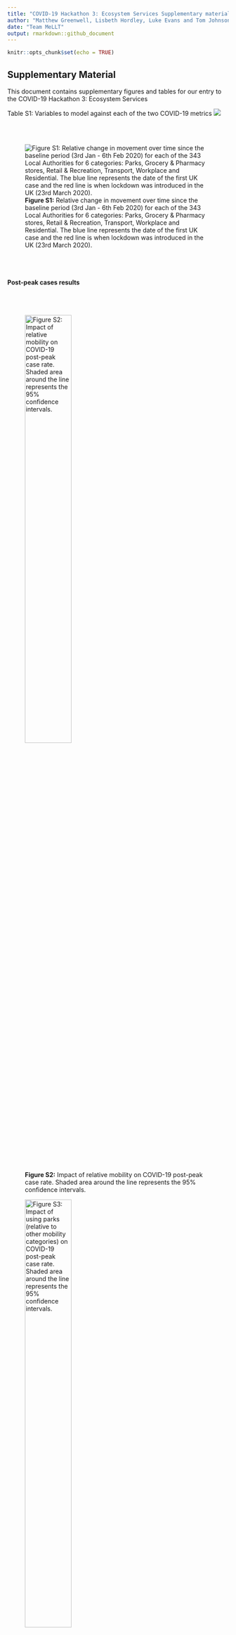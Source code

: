 ---
title: "COVID-19 Hackathon 3: Ecosystem Services Supplementary material"
author: "Matthew Greenwell, Lisbeth Hordley, Luke Evans and Tom Johnson"
date: "Team MeLLT"
output: rmarkdown::github_document
---

```{r setup, include=FALSE}
knitr::opts_chunk$set(echo = TRUE)
```

## Supplementary Material 

This document contains supplementary figures and tables for our entry to the COVID-19 Hackathon 3: Ecosystem Services

Table S1: Variables to model against each of the two COVID-19 metrics
![](../table 1.png)

<br/><br/>

![**Figure S1:** Relative change in movement over time since the baseline period (3rd Jan - 6th Feb 2020) for each of the 343 Local Authorities for 6 categories: Parks, Grocery & Pharmacy stores, Retail & Recreation, Transport, Workplace and Residential. The blue line represents the date of the first UK case and the red line is when lockdown was introduced in the UK (23rd March 2020).](../Graphs/mobility.png)

<br/><br/>

#### Post-peak cases results

<br/><br/>


![**Figure S2:** Impact of relative mobility on COVID-19 post-peak case rate. Shaded area around the line represents the 95% confidence intervals.](../Graphs/cases2_relmob.png){width=50%}

![**Figure S3:** Impact of using parks (relative to other mobility categories) on COVID-19 post-peak case rate. Shaded area around the line represents the 95% confidence intervals.](../Graphs/cases2_park.png){width=50%}

![**Figure S4:** Relationship between % of addresses with gardens and preference of parks with the post-peak case rate. Shaded area around the line(s) represents the 95% confidence intervals.](../Graphs/cases2_park_garden.png){width=50%}

![**Figure S5:** Relationship between green space (km2) per person and fragmentation with the post-peak case rate. Shaded area around the line(s) represents the 95% confidence intervals.](../Graphs/cases2_green_frag.png){width=50%}
